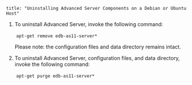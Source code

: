 ```
title: "Uninstalling Advanced Server Components on a Debian or Ubuntu Host"
```

<div id="uninstalling_advanced_server_components_on_a_debian_or_ubuntu_host" class="registered_link"></div>

1. To uninstall Advanced Server, invoke the following command:

   ​			`apt-get remove edb-as11-server*`

   Please note: the configuration files and data directory remains intact.

   

2. To uninstall Advanced Server, configuration files, and data directory, invoke the following command:

   ​			`apt-get purge edb-as11-server*`
